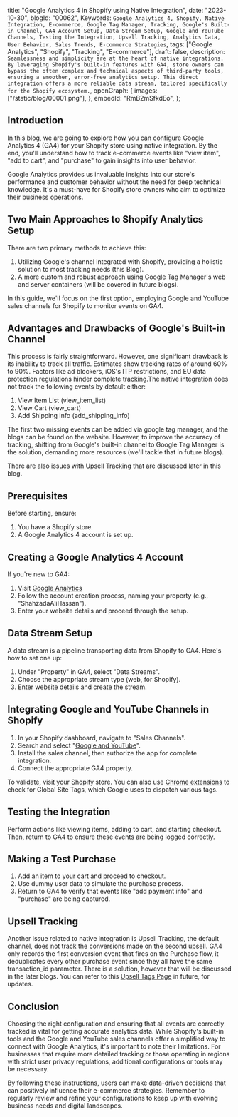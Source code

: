  title: "Google Analytics 4 in Shopify using Native Integration",
 date: "2023-10-30",
 blogId: "00062",
 Keywords: `Google Analytics 4, Shopify, Native Integration, E-commerce, Google Tag Manager, Tracking, Google's Built-in Channel, GA4 Account Setup, Data Stream Setup, Google and YouTube Channels, Testing the Integration, Upsell Tracking, Analytics Data, User Behavior, Sales Trends, E-commerce Strategies`,
 tags: ["Google Analytics", "Shopify", "Tracking", "E-commerce"],
 draft: false,
 description: `Seamlessness and simplicity are at the heart of native integrations. By leveraging Shopify's built-in features with GA4, store owners can bypass the often complex and technical aspects of third-party tools, ensuring a smoother, error-free analytics setup. This direct integration offers a more reliable data stream, tailored specifically for the Shopify ecosystem.`,
 openGraph: {
  images: ["/static/blog/00001.png"],
 },
 embedId: "RmB2mSfkdEo",
};

<BlogHeader metadata={metadata} />

## Introduction

In this blog, we are going to explore how you can configure Google Analytics 4 (GA4) for your Shopify store using native integration. By the end, you'll understand how to track e-commerce events like "view item", "add to cart", and "purchase" to gain insights into user behavior.

<YoutubeEmbed embedId={metadata.embedId} />

Google Analytics provides us invaluable insights into our store's performance and customer behavior without the need for deep technical knowledge. It's a must-have for Shopify store owners who aim to optimize their business operations.

## Two Main Approaches to Shopify Analytics Setup

There are two primary methods to achieve this:

1. Utilizing Google's channel integrated with Shopify, providing a holistic solution to most tracking needs (this Blog).
2. A more custom and robust approach using Google Tag Manager's web and server containers (will be covered in future blogs).

In this guide, we'll focus on the first option, employing Google and YouTube sales channels for Shopify to monitor events on GA4.

## Advantages and Drawbacks of Google's Built-in Channel

This process is fairly straightforward. However, one significant drawback is its inability to track all traffic. Estimates show tracking rates of around 60% to 90%. Factors like ad blockers, iOS's ITP restrictions, and EU data protection regulations hinder complete tracking.The native integration does not track the following events by default either:

1. View Item List (view_item_list)
2. View Cart (view_cart)
3. Add Shipping Info (add_shipping_info)

The first two missing events can be added via google tag manager, and the blogs can be found on the website. However, to improve the accuracy of tracking, shifting from Google's built-in channel to Google Tag Manager is the solution, demanding more resources (we'll tackle that in future blogs).

There are also issues with Upsell Tracking that are discussed later in this blog.

<Note
 title='Tips'
 content='Remember that while the built-in configurations are great for beginners, a more custom setup might be required for advanced tracking needs.'
/>

## Prerequisites

Before starting, ensure:

1. You have a Shopify store.
2. A Google Analytics 4 account is set up.

## Creating a Google Analytics 4 Account

If you're new to GA4:

1. Visit [Google Analytics](http://analytics.google.com/)
2. Follow the account creation process, naming your property (e.g., "ShahzadaAliHassan").
3. Enter your website details and proceed through the setup.

## Data Stream Setup

A data stream is a pipeline transporting data from Shopify to GA4. Here's how to set one up:

1. Under "Property" in GA4, select "Data Streams".
2. Choose the appropriate stream type (web, for Shopify).
3. Enter website details and create the stream.

## Integrating Google and YouTube Channels in Shopify

1. In your Shopify dashboard, navigate to "Sales Channels".
2. Search and select "[Google and YouTube](https://apps.shopify.com/google)".
3. Install the sales channel, then authorize the app for complete integration.
4. Connect the appropriate GA4 property.

To validate, visit your Shopify store. You can also use [Chrome extensions](https://chrome.google.com/webstore/detail/tag-assistant-legacy-by-g/kejbdjndbnbjgmefkgdddjlbokphdefk) to check for Global Site Tags, which Google uses to dispatch various tags.

## Testing the Integration

Perform actions like viewing items, adding to cart, and starting checkout. Then, return to GA4 to ensure these events are being logged correctly.

<Note
 title='Tips'
 content='Regularly test and verify that all events are being tracked correctly to ensure the accuracy of data.'
/>

## Making a Test Purchase

1. Add an item to your cart and proceed to checkout.
2. Use dummy user data to simulate the purchase process.
3. Return to GA4 to verify that events like "add payment info" and "purchase" are being captured.

<Note
 title='Note'
 content='Some events, like "view_item_list", "view_cart" and "add_shipping_info", might not be enabled by default.'
/>

## Upsell Tracking

Another issue related to native integration is Upsell Tracking, the default channel, does not track the conversions made on the second upsell. GA4 only records the first conversion event that fires on the Purchase flow, it deduplicates every other purchase event since they all have the same transaction_id parameter. There is a solution, however that will be discussed in the later blogs. You can refer to this [Upsell Tags Page](/tags/upsell) in future, for updates.

## Conclusion

Choosing the right configuration and ensuring that all events are correctly tracked is vital for getting accurate analytics data. While Shopify's built-in tools and the Google and YouTube sales channels offer a simplified way to connect with Google Analytics, it's important to note their limitations. For businesses that require more detailed tracking or those operating in regions with strict user privacy regulations, additional configurations or tools may be necessary.

<Note
 title='Tips'
 content='Consider integrating other tools or platforms as your e-commerce business grows to gain deeper insights into user behavior and sales trends.'
/>

By following these instructions, users can make data-driven decisions that can positively influence their e-commerce strategies. Remember to regularly review and refine your configurations to keep up with evolving business needs and digital landscapes.

<GiscusComments />
